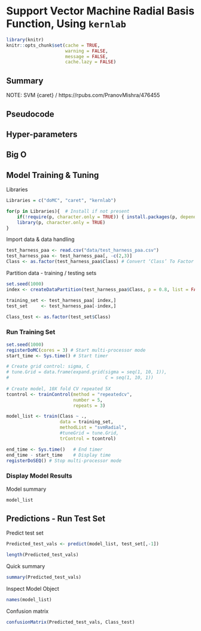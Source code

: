 # Support Vector Machine Radial Basis Function, Using `kernlab`

```r
library(knitr)
knitr::opts_chunk$set(cache = TRUE, 
                      warning = FALSE, 
                      message = FALSE, 
                      cache.lazy = FALSE)
```

## Summary

NOTE: SVM {caret} / https://rpubs.com/PranovMishra/476455

## Pseudocode



## Hyper-parameters

## Big O

## Model Training & Tuning

Libraries
```r
Libraries = c("doMC", "caret", "kernlab")

for(p in Libraries){  # Install if not present
    if(!require(p, character.only = TRUE)) { install.packages(p, dependencies = TRUE) }
    library(p, character.only = TRUE)
}
```

Import data & data handling

```r
test_harness_paa <- read.csv("data/test_harness_paa.csv")
test_harness_paa <- test_harness_paa[, -c(2,3)]
Class <- as.factor(test_harness_paa$Class) # Convert ‘Class’ To Factor
```

Partition data - training / testing sets

```r
set.seed(1000)
index <- createDataPartition(test_harness_paa$Class, p = 0.8, list = FALSE)

training_set <- test_harness_paa[ index,]
test_set     <- test_harness_paa[-index,]

Class_test <- as.factor(test_set$Class)
```

### Run Training Set 
 
```r
set.seed(1000)
registerDoMC(cores = 3) # Start multi-processor mode
start_time <- Sys.time() # Start timer

# Create grid control: sigma, C
# tune.Grid = data.frame(expand.grid(sigma = seq(1, 10, 1)),
#                                    C = seq(1, 10, 1))
                                          
# Create model, 10X fold CV repeated 5X
tcontrol <- trainControl(method = "repeatedcv",
                         number = 5,
                         repeats = 3)

model_list <- train(Class ~ .,
                    data = training_set,
                    methodList = "svmRadial",
                    #tuneGrid = tune.Grid,
                    trControl = tcontrol)

end_time <- Sys.time()   # End timer
end_time - start_time    # Display time
registerDoSEQ() # Stop multi-processor mode
```

### Display Model Results

Model summary

```r
model_list
```

## Predictions - Run Test Set

Predict test set
 
```r
Predicted_test_vals <- predict(model_list, test_set[,-1])

length(Predicted_test_vals)
```

Quick summary

```r
summary(Predicted_test_vals)
```

Inspect Model Object

```r
names(model_list)
```

Confusion matrix

```r
confusionMatrix(Predicted_test_vals, Class_test)
```



